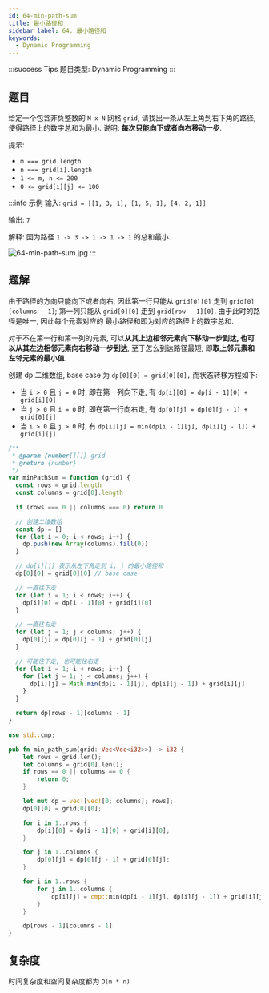 ```yaml
---
id: 64-min-path-sum
title: 最小路径和
sidebar_label: 64. 最小路径和
keywords:
  - Dynamic Programming
---
```


:::success Tips
题目类型: Dynamic Programming
:::

## 题目

给定一个包含非负整数的 `M x N` 网格 `grid`, 请找出一条从左上角到右下角的路径, 使得路径上的数字总和为最小. 说明: **每次只能向下或者向右移动一步**.

提示:

- `m === grid.length`
- `n === grid[i].length`
- `1 <= m, n <= 200`
- `0 <= grid[i][j] <= 100`

:::info 示例
输入: `grid = [[1, 3, 1], [1, 5, 1], [4, 2, 1]]`

输出: `7`

解释: 因为路径 `1 -> 3 -> 1 -> 1 -> 1` 的总和最小.

![64-min-path-sum.jpg](../../static/img/64-min-path-sum.jpg)
:::

## 题解

由于路径的方向只能向下或者向右, 因此第一行只能从 `grid[0][0]` 走到 `grid[0][columns - 1]`; 第一列只能从 `grid[0][0]` 走到 `grid[row - 1][0]`. 由于此时的路径是唯一, 因此每个元素对应的
最小路径和即为对应的路径上的数字总和.

对于不在第一行和第一列的元素, 可以**从其上边相邻元素向下移动一步到达, 也可以从其左边相邻元素向右移动一步到达**, 至于怎么到达路径最短, 即**取上邻元素和左邻元素的最小值**.

创建 dp 二维数组, base case 为 `dp[0][0] = grid[0][0],` 而状态转移方程如下:

- 当 `i > 0` 且 `j = 0` 时, 即在第一列向下走, 有 `dp[i][0] = dp[i - 1][0] + grid[i][0]`
- 当 `j > 0` 且 `i = 0` 时, 即在第一行向右走, 有 `dp[0][j] = dp[0][j - 1] + grid[0][j]`
- 当 `i > 0` 且 `j > 0` 时, 有 `dp[i][j] = min(dp[i - 1][j], dp[i][j - 1]) + grid[i][j]`


<Tabs>
  <TabItem value="JavaScript" label="JavaScript" default>

```ts
/**
 * @param {number[][]} grid
 * @return {number}
 */
var minPathSum = function (grid) {
  const rows = grid.length
  const columns = grid[0].length

  if (rows === 0 || columns === 0) return 0

  // 创建二维数组
  const dp = []
  for (let i = 0; i < rows; i++) {
    dp.push(new Array(columns).fill(0))
  }

  // dp[i][j] 表示从左下角走到 i, j 的最小路径和
  dp[0][0] = grid[0][0] // base case

  // 一直往下走
  for (let i = 1; i < rows; i++) {
    dp[i][0] = dp[i - 1][0] + grid[i][0]
  }

  // 一直往右走
  for (let j = 1; j < columns; j++) {
    dp[0][j] = dp[0][j - 1] + grid[0][j]
  }

  // 可能往下走, 也可能往右走
  for (let i = 1; i < rows; i++) {
    for (let j = 1; j < columns; j++) {
      dp[i][j] = Math.min(dp[i - 1][j], dp[i][j - 1]) + grid[i][j]
    }
  }

  return dp[rows - 1][columns - 1]
}
```

</TabItem>
<TabItem value="Rust" label="Rust">

```rust
use std::cmp;

pub fn min_path_sum(grid: Vec<Vec<i32>>) -> i32 {
    let rows = grid.len();
    let columns = grid[0].len();
    if rows == 0 || columns == 0 {
        return 0;
    }

    let mut dp = vec![vec![0; columns]; rows];
    dp[0][0] = grid[0][0];

    for i in 1..rows {
        dp[i][0] = dp[i - 1][0] + grid[i][0];
    }

    for j in 1..columns {
        dp[0][j] = dp[0][j - 1] + grid[0][j];
    }

    for i in 1..rows {
        for j in 1..columns {
            dp[i][j] = cmp::min(dp[i - 1][j], dp[i][j - 1]) + grid[i][j];
        }
    }

    dp[rows - 1][columns - 1]
}
```

</TabItem>
</Tabs>

## 复杂度

时间复杂度和空间复杂度都为 `O(m * n)`
